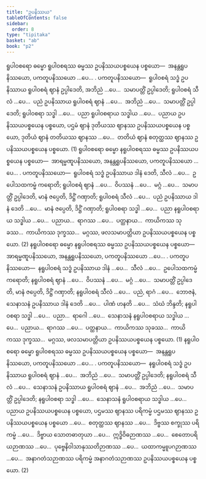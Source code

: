 ```yaml
---
title: "ဥပနိဿယ"
tableOfContents: false
sidebar:
  order: 8
type: "tipitaka"
basket: "ab"
book: "p2"
---
```



<DynamicBreadcrumb />

<Division number="252" book="p2" e="ch" v="38" p="466">

<Paragraph number="4627" book="p2">
ရူပါဝစရော ဓမ္မော ရူပါဝစရဿ ဓမ္မဿ ဥပနိဿယပစ္စယေန ပစ္စယော—  အနန္တရူပနိဿယော, ပကတူပနိဿယော …ပေ… . <Emphasis>ပကတူပနိဿယော</Emphasis>—  ရူပါဝစရံ သဒ္ဓံ ဥပနိဿာယ ရူပါဝစရံ ဈာနံ ဥပ္ပါဒေတိ, အဘိညံ …ပေ…  သမာပတ္တိံ ဥပ္ပါဒေတိ; ရူပါဝစရံ သီလံ …ပေ…  ပညံ ဥပနိဿာယ ရူပါဝစရံ ဈာနံ …ပေ…  အဘိညံ …ပေ…  သမာပတ္တိံ ဥပ္ပါဒေတိ; ရူပါဝစရာ သဒ္ဓါ …ပေ…  ပညာ ရူပါဝစရာယ သဒ္ဓါယ …ပေ…  ပညာယ ဥပနိဿယပစ္စယေန ပစ္စယော, ပဌမံ ဈာနံ ဒုတိယဿ ဈာနဿ ဥပနိဿယပစ္စယေန ပစ္စယော, ဒုတိယံ ဈာနံ တတိယဿ ဈာနဿ …ပေ…  တတိယံ ဈာနံ စတုတ္ထဿ ဈာနဿ ဥပနိဿယပစ္စယေန ပစ္စယော. (1)
</Paragraph>

<Paragraph number="4628" book="p2">
ရူပါဝစရော ဓမ္မော နရူပါဝစရဿ ဓမ္မဿ ဥပနိဿယပစ္စယေန ပစ္စယော—  အာရမ္မဏူပနိဿယော, အနန္တရူပနိဿယော, ပကတူပနိဿယော …ပေ… . <Emphasis>ပကတူပနိဿယော</Emphasis>—  ရူပါဝစရံ သဒ္ဓံ ဥပနိဿာယ ဒါနံ ဒေတိ, သီလံ …ပေ…  ဥပေါသထကမ္မံ ကရောတိ; ရူပါဝစရံ ဈာနံ …ပေ…  ဝိပဿနံ …ပေ…  မဂ္ဂံ …ပေ…  သမာပတ္တိံ ဥပ္ပါဒေတိ, မာနံ ဇပ္ပေတိ, ဒိဋ္ဌိံ ဂဏှာတိ; ရူပါဝစရံ သီလံ …ပေ…  ပညံ ဥပနိဿာယ ဒါနံ ဒေတိ …ပေ…  မာနံ ဇပ္ပေတိ, ဒိဋ္ဌိံ ဂဏှာတိ; ရူပါဝစရာ သဒ္ဓါ …ပေ…  ပညာ နရူပါဝစရာယ သဒ္ဓါယ …ပေ…  ပညာယ…  ရာဂဿ …ပေ…  ပတ္ထနာယ…  ကာယိကဿ သုခဿ…  ကာယိကဿ ဒုက္ခဿ…  မဂ္ဂဿ, ဖလသမာပတ္တိယာ ဥပနိဿယပစ္စယေန ပစ္စယော. (2)
</Paragraph>

</Division>
<Division number="253" book="p2" e="ch" v="38" p="467">

<Paragraph number="4629" book="p2">
နရူပါဝစရော ဓမ္မော နရူပါဝစရဿ ဓမ္မဿ ဥပနိဿယပစ္စယေန ပစ္စယော—  အာရမ္မဏူပနိဿယော, အနန္တရူပနိဿယော, ပကတူပနိဿယော …ပေ… . <Emphasis>ပကတူပနိဿယော</Emphasis>—  နရူပါဝစရံ သဒ္ဓံ ဥပနိဿာယ ဒါနံ …ပေ…  သီလံ …ပေ…  ဥပေါသထကမ္မံ ကရောတိ; နရူပါဝစရံ ဈာနံ …ပေ…  ဝိပဿနံ …ပေ…  မဂ္ဂံ …ပေ…  သမာပတ္တိံ ဥပ္ပါဒေတိ, မာနံ ဇပ္ပေတိ, ဒိဋ္ဌိံ ဂဏှာတိ; နရူပါဝစရံ သီလံ …ပေ…  ပညံ, ရာဂံ …ပေ…  ဘောဇနံ, သေနာသနံ ဥပနိဿာယ ဒါနံ ဒေတိ …ပေ…  ပါဏံ ဟနတိ …ပေ…  သံဃံ ဘိန္ဒတိ; နရူပါဝစရာ သဒ္ဓါ …ပေ…  ပညာ…  ရာဂေါ …ပေ…  သေနာသနံ နရူပါဝစရာယ သဒ္ဓါယ …ပေ…  ပညာယ…  ရာဂဿ …ပေ…  ပတ္ထနာယ…  ကာယိကဿ သုခဿ…  ကာယိကဿ ဒုက္ခဿ…  မဂ္ဂဿ, ဖလသမာပတ္တိယာ ဥပနိဿယပစ္စယေန ပစ္စယော. (1)
</Paragraph>

<Paragraph number="4630" book="p2">
နရူပါဝစရော ဓမ္မော ရူပါဝစရဿ ဓမ္မဿ ဥပနိဿယပစ္စယေန ပစ္စယော—  အနန္တရူပနိဿယော, ပကတူပနိဿယော …ပေ… . <Emphasis>ပကတူပနိဿယော</Emphasis>—  နရူပါဝစရံ သဒ္ဓံ ဥပနိဿာယ ရူပါဝစရံ ဈာနံ …ပေ…  အဘိညံ …ပေ…  သမာပတ္တိံ ဥပ္ပါဒေတိ; နရူပါဝစရံ သီလံ …ပေ…  သေနာသနံ ဥပနိဿာယ ရူပါဝစရံ ဈာနံ …ပေ…  အဘိညံ …ပေ…  သမာပတ္တိံ ဥပ္ပါဒေတိ; နရူပါဝစရာ သဒ္ဓါ …ပေ…  သေနာသနံ ရူပါဝစရာယ သဒ္ဓါယ …ပေ…  ပညာယ ဥပနိဿယပစ္စယေန ပစ္စယော, ပဌမဿ ဈာနဿ ပရိကမ္မံ ပဌမဿ ဈာနဿ ဥပနိဿယပစ္စယေန ပစ္စယော …ပေ…  စတုတ္ထဿ ဈာနဿ …ပေ…  ဒိဗ္ဗဿ စက္ခုဿ ပရိကမ္မံ …ပေ…  ဒိဗ္ဗာယ သောတဓာတုယာ …ပေ…  ဣဒ္ဓိဝိဓဉာဏဿ …ပေ…  စေတောပရိယဉာဏဿ …ပေ…  ပုဗ္ဗေနိဝါသာနုဿတိဉာဏဿ …ပေ…  ယထာကမ္မူပဂဉာဏဿ …ပေ…  အနာဂတံသဉာဏဿ ပရိကမ္မံ အနာဂတံသဉာဏဿ ဥပနိဿယပစ္စယေန ပစ္စယော. (2)
</Paragraph>
</Division>